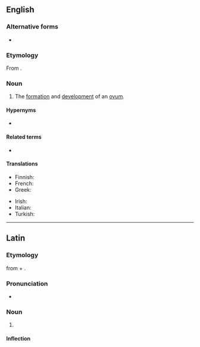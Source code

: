 {{also|oögenesis}}

==English==
{{wikipedia}}

===Alternative forms===
* {{alter|en|oögenesis}}

===Etymology===
From {{af|en|oo-|-genesis}}.

===Noun===
{{en-noun|~|oogeneses}}

# {{lb|en|biology}} The [[formation]] and [[development]] of an [[ovum]].
#: {{ant|en|spermatogenesis}}

====Hypernyms====
* {{l|en|gametogenesis}}

====Related terms====
* {{l|en|oogenetic}}

====Translations====
{{trans-top|formation and development of ovum}}
* Finnish: {{t+|fi|oogeneesi}}
* French: {{t+|fr|ovogenèse|f}}
* Greek: {{t+|el|ωογένεση|f}}
{{trans-mid}}
* Irish: {{t|ga|úigineas|m}}
* Italian: {{t|it|oogenesi|f}}
* Turkish: {{t+|tr|oogenez}}
{{trans-bottom}}

----

==Latin==

===Etymology===
from {{m|grc|ᾠόν||egg}} + {{m|grc|γένεσις||origin}}.

===Pronunciation===
* {{la-IPA|ōogenesis}}

===Noun===
{{la-noun|ōogenesis|ōogenesis|f|third}}

# {{l|en|oogenesis}}

====Inflection====
{{la-decl-3rd-I-navis|ōogenesis}}